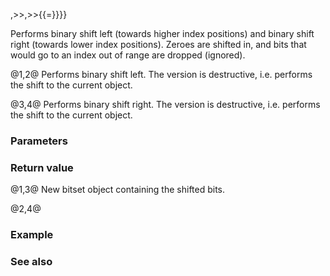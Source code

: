 {{cpp/utility/bitset/title|operator&lt;&lt;,&lt;&lt;{{=}},&gt;&gt;,&gt;&gt;{{=}}}}
{{cpp/utility/bitset/navbar}}
{{dcl begin}}
{{dcla|num=1|noexcept=c++11|constexpr=c++23|1=
bitset operator&lt;&lt;( std::size_t pos ) const;
}}
{{dcla|num=2|noexcept=c++11|constexpr=c++23|1=
bitset&amp; operator&lt;&lt;=( std::size_t pos );
}}
{{dcla|num=3|noexcept=c++11|constexpr=c++23|1=
bitset operator&gt;&gt;( std::size_t pos ) const;
}}
{{dcla|num=4|noexcept=c++11|constexpr=c++23|1=
bitset&amp; operator&gt;&gt;=( std::size_t pos );
}}
{{dcl end}}

Performs binary shift left (towards higher index positions) and binary shift right (towards lower index positions). Zeroes are shifted in, and bits that would go to an index out of range are dropped (ignored).

@1,2@ Performs binary shift left. The {{v|2}} version is destructive, i.e. performs the shift to the current object.

@3,4@ Performs binary shift right. The {{v|4}} version is destructive, i.e. performs the shift to the current object.

===Parameters===
{{par begin}}
{{par|pos|number of positions to shift the bits}}
{{par end}}

===Return value===
@1,3@ New bitset object containing the shifted bits.

@2,4@ {{c|*this}}

===Example===
{{example
|code=
#include &lt;bitset&gt;
#include &lt;iostream&gt;

int main()
{
    std::bitset&lt;8&gt; b{0b01110010};
    std::cout &lt;&lt; b &lt;&lt; " (initial value)\n";

    for (; b.any(); b &gt;&gt;= 1)
    {
        while (!b.test(0))
            b &gt;&gt;= 1;
        std::cout &lt;&lt; b &lt;&lt; '\n';
    }

    std::cout &lt;&lt; b &lt;&lt; " (final value)\n";
}
|output=
01110010 (initial value)
00111001
00000111
00000011
00000001
00000000 (final value)
}}

===See also===
{{dsc begin}}
{{dsc inc|cpp/numeric/dsc rotl}}
{{dsc inc|cpp/numeric/dsc rotr}}
{{dsc inc|cpp/utility/bitset/dsc operator_logic}}
{{dsc end}}

{{langlinks|de|es|fr|it|ja|pt|ru|zh}}